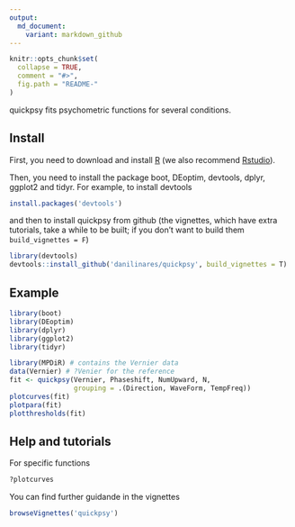 ```yaml
---
output:
  md_document:
    variant: markdown_github
---
```


<!-- README.md is generated from README.Rmd. Please edit that file -->

```r
knitr::opts_chunk$set(
  collapse = TRUE,
  comment = "#>",
  fig.path = "README-"
)
```

quickpsy fits psychometric functions for several conditions. 

## Install

First, you need to download and install [R](http://cran.rstudio.com) (we also recommend [Rstudio](http://www.rstudio.com/)).

Then, you need to install the package boot, DEoptim, devtools, dplyr, ggplot2 and 
tidyr.
For example, to install devtools

```R
install.packages('devtools')
```

and then to install quickpsy from github (the vignettes, which have extra tutorials, take a while to be built; if you don't want to build them `build_vignettes = F`)

```R
library(devtools)
devtools::install_github('danilinares/quickpsy', build_vignettes = T)
```

## Example

```R
library(boot)
library(DEoptim)
library(dplyr)
library(ggplot2)
library(tidyr)

library(MPDiR) # contains the Vernier data
data(Vernier) # ?Venier for the reference
fit <- quickpsy(Vernier, Phaseshift, NumUpward, N,
                grouping = .(Direction, WaveForm, TempFreq))
plotcurves(fit)
plotpara(fit)
plotthresholds(fit)
```

## Help and tutorials

For specific functions
```R
?plotcurves
```
You can find further guidande in the vignettes 
```R
browseVignettes('quickpsy')
```

